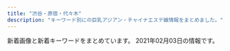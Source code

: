 ```yaml
---
title: "渋谷・原宿・代々木"
description: "キーワード別にの巨乳アジアン・チャイナエステ嬢情報をまとめました。"
---
```


新着画像と新着キーワードをまとめています。
2021年02月03日の情報です。

<DmmAffiliateIns />
<KeywordTable
  shops={
    [
    {
        "name": "\u68ee\u306e\u9999",
        "img_links": [
            "http://kokoronosato.tyo.cm/photos/sites/15/2019/07/2019072809450776.jpg",
            "http://kokoronosato.tyo.cm/images/themes/pink/line.png",
            "http://kokoronosato.tyo.cm/link/8831.jpg",
            "http://kokoronosato.tyo.cm/images/themes/pink/s_link.png",
            "http://kokoronosato.tyo.cm/link/walker88.jpg",
            "http://kokoronosato.tyo.cm/images/themes/pink/no2.png",
            "http://kokoronosato.tyo.cm/images/room4.jpg",
            "http://kokoronosato.tyo.cm/images/themes/pink/s_news.png",
            "http://menlog.net/link/menlog8831.jpg",
            "http://kokoronosato.tyo.cm/photos/sites/15/2019/07/2019072809445954.jpg",
            "http://kokoronosato.tyo.cm/photos/sites/15/2020/08/2020082205443766.jpg",
            "http://kokoronosato.tyo.cm/photos/sites/15/2019/07/2019072809465934.jpg",
            "http://kokoronosato.tyo.cm/images/themes/pink/no1.png",
            "http://kokoronosato.tyo.cm/photos/sites/15/2019/07/2019072809470568.jpg",
            "http://kokoronosato.tyo.cm/images/room2.jpg",
            "http://kokoronosato.tyo.cm/images/themes/pink/s_ranking.png",
            "http://kokoronosato.tyo.cm/link/e0016.jpg",
            "http://kokoronosato.tyo.cm/images/room1.jpg",
            "http://kokoronosato.tyo.cm/images/themes/pink/s_staff.png",
            "http://kokoronosato.tyo.cm/link/esthelove88-31.jpg",
            "http://kokoronosato.tyo.cm/images/themes/pink/s_newface.png",
            "http://kokoronosato.tyo.cm/images/room3.jpg",
            "http://kokoronosato.tyo.cm/images/themes/pink/s_pickup.png",
            "http://kokoronosato.tyo.cm/photos/sites/15/2020/08/2020082203150030.jpg",
            "http://kokoronosato.tyo.cm/link/massage-de_88_31.jpg",
            "http://kokoronosato.tyo.cm/photos/sites/15/2020/08/2020082203135850.jpg",
            "http://kokoronosato.tyo.cm/images/themes/pink/r3.jpg",
            "http://kokoronosato.tyo.cm/link/88x31b.jpg",
            "http://kokoronosato.tyo.cm/photos/sites/15/2020/08/2020082205444313.jpg",
            "http://kokoronosato.tyo.cm/images/themes/pink/mobile.jpg",
            "http://kokoronosato.tyo.cm/photos/sites/15/2020/08/2020082205444661.jpg"
        ],
        "url": "http://kokoronosato.tyo.cm/",
        "station": "JR\u6e0b\u8c37\u99c5\u6771\u53e3",
        "keywords": {
            "85": 4,
            "87": 8,
            "D": 24,
            "83": 4,
            "C": 19,
            "86": 12
        }
    },
    {
        "station": "JR\u6e0b\u8c37\u99c5",
        "name": "\u30a2\u30a4\u30b7\u30f3",
        "url": "http://www.aixin.co.jp/",
        "img_links": [
            "http://www.aixin.co.jp/images/costume/2.png",
            "http://www.aixin.co.jp/images/top_pic/top2.jpg",
            "http://www.aixin.co.jp/images/staff/chiemi/1.jpg",
            "http://www.aixin.co.jp/images/costume/3.png",
            "http://www.aixin.co.jp/images/staff/mika2/2.png",
            "http://www.aixin.co.jp/images/staff/aki/aki.png",
            "http://www.aixin.co.jp/images/price/long.jpg",
            "http://www.aixin.co.jp/images/staff/yuzu/yuzu.jpg",
            "http://www.aixin.co.jp/images/price/aroma.jpg",
            "http://www.aixin.co.jp/images/costume/6.png",
            "http://www.aixin.co.jp/images/staff/ruri2/ruri2.png",
            "http://www.aixin.co.jp/images/staff/miki/2.jpg",
            "http://www.aixin.co.jp/images/staff/yuzu/2.jpg",
            "http://www.aixin.co.jp/images/staff/miya/1.jpg",
            "http://www.aixin.co.jp/images/staff/haruka2/haruka2.png",
            "http://www.aixin.co.jp/images/costume/7.png",
            "http://www.aixin.co.jp/images/staff/chiemi/chiemi.jpg",
            "http://www.aixin.co.jp/images/staff/yui2/yui2.png",
            "http://www.aixin.co.jp/images/price/hirou.jpg",
            "http://www.aixin.co.jp/images/staff/mika2/1.png",
            "http://www.aixin.co.jp/images/staff/ruru2/ruru2.jpg",
            "http://www.aixin.co.jp/images/staff/ran/ran.png",
            "http://www.aixin.co.jp/images/map/google.png",
            "http://www.aixin.co.jp/images/staff/ayaka/1.jpg",
            "http://www.aixin.co.jp/images/staff/miharu/miharu.png",
            "http://www.aixin.co.jp/images/wanted/wanted.png",
            "http://www.aixin.co.jp/images/staff/ruru2/2.jpg",
            "http://www.aixin.co.jp/images/costume/1.png",
            "http://www.aixin.co.jp/images/top/top.jpg",
            "http://www.aixin.co.jp/images/staff/akane/akane.png",
            "http://www.aixin.co.jp/images/price/tokusen.jpg",
            "http://www.aixin.co.jp/images/staff/koko/koko.png",
            "http://www.aixin.co.jp/images/staff/miya/miya.jpg",
            "http://www.aixin.co.jp/images/staff/mimi2/mimi2.png",
            "http://www.aixin.co.jp/images/staff/mika2/mika2.png",
            "http://www.aixin.co.jp/images/staff/ayaka/ayaka.jpg",
            "http://www.aixin.co.jp/images/staff/miki/miki.jpg",
            "http://www.aixin.co.jp/images/staff/eri/eri.png",
            "http://www.aixin.co.jp/images/staff/rara/rara.png",
            "http://www.aixin.co.jp/images/costume/4.png",
            "http://www.aixin.co.jp/images/staff/mirai/mirai.png"
        ],
        "keywords": {}
    },
    {
        "img_links": [
            "http://www.kaede-es.club/images/staff/emi.jpg",
            "http://www.kaede-es.club/psd/off2-1.jpg",
            "http://www.kaede-es.club/images/staff/miki.jpg",
            "http://www.kaede-es.club/images/index-tiba_02.jpg",
            "http://www.kaede-es.club/images/nav/nav-staff.jpg",
            "http://www.kaede-es.club/images/staff/6.jpg",
            "http://www.kaede-es.club/images/nav/nav-sys.jpg",
            "http://www.kaede-es.club/images/index-tiba_10.jpg",
            "http://www.kaede-es.club/images/index-tiba_13.jpg",
            "http://www.kaede-es.club/psd/off32.jpg",
            "http://www.kaede-es.club/images/shop/DSC_0087-221x300.jpg",
            "http://www.kaede-es.club/images/20200928173241.png",
            "http://www.kaede-es.club/images/staff/neinei2.jpg",
            "http://www.kaede-es.club/images/t-off-ico.jpg",
            "http://www.kaede-es.club/images/shop/DSC_0998-199x300.jpg",
            "http://www.kaede-es.club/images/staff/4/sati.jpg",
            "http://www.kaede-es.club/images/shop/DSC_0086-300x199.jpg",
            "http://www.kaede-es.club/css/2.jpeg",
            "http://www.kaede-es.club/images/index-tiba_04.jpg",
            "http://www.kaede-es.club/images/staff/2/momo.jpg",
            "http://www.kaede-es.club/images/staff/2/miki.jpg",
            "http://www.kaede-es.club/images/staff/2/nana.jpg",
            "http://www.kaede-es.club/images/index-tiba_09.jpg",
            "http://www.kaede-es.club/images/nav/nav-job.jpg",
            "http://www.kaede-es.club/images/staff/4/yuyu2.jpg"
        ],
        "name": "\u6953",
        "url": "http://www.kaede-es.club/",
        "station": "JR\u4ee3\u3005\u6728\u99c5",
        "keywords": {}
    },
    {
        "img_links": [
            "http://angel.est.cm/photos/sites/23/2018/10/2018100318475591.jpg",
            "http://angel.est.cm/photos/sites/23/2016/08/staff2.jpg",
            "http://angel.est.cm/photos/sites/23/2019/11/2019110102361631.jpg",
            "http://angel.est.cm/photos/sites/23/2019/05/2019051010094757.jpg",
            "http://angel.est.cm/img/top.png",
            "http://angel.est.cm/img/r4.jpg",
            "http://angel.est.cm/photos/sites/23/2019/05/2019051010094797.jpg",
            "http://angel.est.cm/photos/sites/23/2019/05/2019051010094748.jpg",
            "http://angel.est.cm/img/r3.jpg",
            "http://angel.est.cm/img/r1.jpg",
            "http://angel.est.cm/img/r2.jpg",
            "http://angel.est.cm/photos/sites/23/2019/05/2019051010094759.jpg",
            "http://angel.est.cm/img/footer.png"
        ],
        "keywords": {
            "E": 4,
            "88": 2,
            "87": 6,
            "86": 6,
            "D": 8,
            "C": 2
        },
        "station": "JR\u6e0b\u8c37\u99c5\u5bae\u76ca\u5742\u53e3",
        "name": "Angel",
        "url": "http://angel.est.cm/"
    },
    {
        "url": "http://www.ogon.work/",
        "img_links": [
            "http://www.ogon.work/staff/yuki2.jpg",
            "http://www.ogon.work/img/icon/new.jpg",
            "http://www.ogon.work/staff/ayumi3.jpg",
            "http://www.ogon.work/staff/ayumi1.jpg",
            "http://www.ogon.work/staff/sara1.jpg",
            "http://www.ogon.work/staff/ayumi2.jpg",
            "http://www.ogon.work/img/interior.jpg",
            "http://www.ogon.work/staff/tina1.jpg",
            "http://www.ogon.work/img/s/s_qa.png",
            "http://www.ogon.work/staff/momo1.jpg",
            "http://www.ogon.work/staff/yuki1.jpg",
            "http://www.ogon.work/img/bana02.jpg",
            "http://www.ogon.work/img/contentsbottom.png",
            "http://www.ogon.work/img/bana03.jpg",
            "http://www.ogon.work/staff/hana1.jpg"
        ],
        "name": "\u9ec4\u91d1\u6d77\u5cb8",
        "station": "JR\u6e0b\u8c37\u99c5\u30cf\u30c1\u516c\u53e3",
        "keywords": {
            "C": 55,
            "86": 14,
            "87": 14,
            "D": 21,
            "84": 30,
            "85": 13,
            "83": 14,
            "E": 7
        }
    },
    {
        "name": "\u30b9\u30ef\u30f3",
        "keywords": {},
        "station": "JR\u6e0b\u8c37\u99c5\u30cf\u30c1\u516c\u53e3",
        "img_links": [
            "http://www.e-god.work/images/sys2.jpg",
            "http://www.e-god.work/images/4.jpg",
            "http://www.e-god.work/images/ais.jpg",
            "http://www.e-god.work/img/eri1.jpg",
            "http://www.e-god.work/images/int2.jpg",
            "http://www.e-god.work/images/staff_t.jpg",
            "http://www.e-god.work/images/int1.jpg",
            "http://www.e-god.work/images/tel.jpg",
            "http://www.e-god.work/images/2.jpg",
            "http://www.e-god.work/img/koko1.jpg",
            "http://www.e-god.work/img/koko2.jpg",
            "http://www.e-god.work/images/interior_t.jpg",
            "http://www.e-god.work/images/news.jpg",
            "http://www.e-god.work/images/line.png",
            "http://www.e-god.work/images/head.jpg",
            "http://www.e-god.work/images/mobile.jpg",
            "http://www.e-god.work/images/info.jpg",
            "http://www.e-god.work/images/sys1.jpg",
            "http://www.e-god.work/images/1.jpg",
            "http://www.e-god.work/img/yuki1.jpg",
            "http://www.e-god.work/img/zb.jpg"
        ],
        "url": "http://www.e-god.work/"
    },
    {
        "img_links": [
            "http://awaawa-fairy.work/img/st018.png",
            "http://awaawa-fairy.work/img/sta22.png",
            "http://awaawa-fairy.work/sp/img/info.jpg",
            "http://awaawa-fairy.work/img/sta28.png",
            "http://awaawa-fairy.work/sp/img/sta28.png",
            "http://awaawa-fairy.work/sp/img/sta22.png",
            "http://awaawa-fairy.work/img/sta17.png",
            "http://awaawa-fairy.work/sp/img/sta29.png",
            "http://awaawa-fairy.work/img/st27.png",
            "http://awaawa-fairy.work/sp/img/t-s.jpg",
            "http://awaawa-fairy.work/sp/img/add.jpg",
            "http://awaawa-fairy.work/sp/img/line.jpg",
            "http://awaawa-fairy.work/img/nos.png",
            "http://awaawa-fairy.work/img/st17.png",
            "http://awaawa-fairy.work/sp/img/p-29.png",
            "http://awaawa-fairy.work/sp/img/t-a.jpg",
            "http://awaawa-fairy.work/img/st26.png",
            "http://awaawa-fairy.work/img/st15.png",
            "http://awaawa-fairy.work/sp/img/botton.jpg",
            "http://awaawa-fairy.work/sp/img/tit.jpg",
            "http://awaawa-fairy.work/sp/img/pc.jpg",
            "http://awaawa-fairy.work/img/sta26.png",
            "http://awaawa-fairy.work/img/sta29.png",
            "http://awaawa-fairy.work/sp/img/p-15.png",
            "http://awaawa-fairy.work/sp/img/time.jpg",
            "http://awaawa-fairy.work/sp/img/pic.jpg",
            "http://awaawa-fairy.work/sp/img/tel.jpg",
            "http://awaawa-fairy.work/img/st22.png",
            "http://awaawa-fairy.work/sp/img/sta15.png",
            "http://awaawa-fairy.work/sp/img/sta17.png",
            "http://awaawa-fairy.work/sp/img/p-26.png",
            "http://awaawa-fairy.work/sp/img/sys.jpg",
            "http://awaawa-fairy.work/img/mo.png",
            "http://awaawa-fairy.work/sp/img/mv.jpg",
            "http://awaawa-fairy.work/sp/img/sta26.png",
            "http://awaawa-fairy.work/sp/img/sta18.png",
            "http://awaawa-fairy.work/img/st017.png",
            "http://awaawa-fairy.work/img/st29.png",
            "http://awaawa-fairy.work/sp/img/t-t.jpg",
            "http://awaawa-fairy.work/img/sta18.png",
            "http://awaawa-fairy.work/sp/img/p-27.png",
            "http://awaawa-fairy.work/img/bottom.png",
            "http://awaawa-fairy.work/img/st4.png",
            "http://awaawa-fairy.work/img/st28.png",
            "http://awaawa-fairy.work/sp/img/t-r.jpg",
            "http://awaawa-fairy.work/img/sta27.png",
            "http://awaawa-fairy.work/sp/img/sta27.png",
            "http://awaawa-fairy.work/sp/img/t-o.jpg",
            "http://awaawa-fairy.work/img/st18.png",
            "http://awaawa-fairy.work/img/head.png",
            "http://awaawa-fairy.work/img/sta15.png"
        ],
        "keywords": {
            "86": 3,
            "88": 5,
            "C": 17,
            "F": 1,
            "85": 4,
            "E": 2,
            "D": 4,
            "87": 5
        },
        "name": "\u6ce1\u6ce1\u30d5\u30a7\u30a2\u30ea\u30fc",
        "station": "JR\u6e0b\u8c37\u99c5\u897f\u53e3",
        "url": "http://awaawa-fairy.work/"
    }
]
}
/>
<DmmAffiliateScript />
